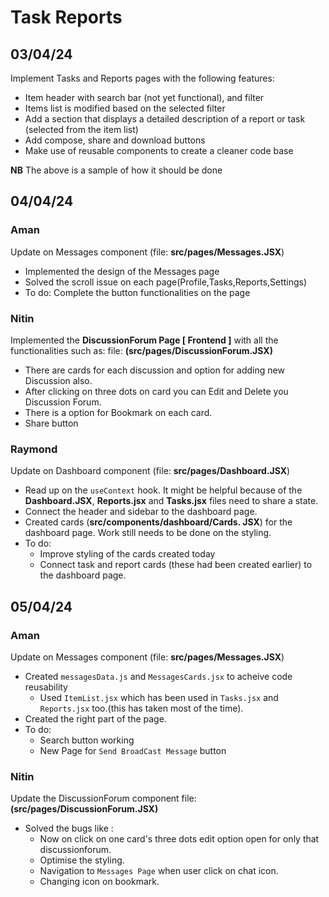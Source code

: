 # Task Reports

## 03/04/24
Implement Tasks and Reports pages with the following features:

- Item header with search bar (not yet functional), and filter
- Items list is modified based on the selected filter
- Add a section that displays a detailed description of a report or task
(selected from the item list)
- Add compose, share and download buttons
- Make use of reusable components to create a cleaner code base

**NB** The above is a sample of how it should be done

## 04/04/24
### Aman
Update on Messages component (file: **src/pages/Messages.JSX**)
- Implemented the design of the Messages page
- Solved the scroll issue on each page(Profile,Tasks,Reports,Settings)
- To do: Complete the button functionalities on the page
   
### Nitin
Implemented the **DiscussionForum Page [ Frontend ]** with all the functionalities such as: file: **(src/pages/DiscussionForum.JSX)**
- There are cards for each discussion and option for adding new Discussion also.
- After clicking on three dots on card you can Edit and Delete you Discussion Forum.
- There is a option for Bookmark on each card.
- Share button 

### Raymond
Update on Dashboard component (file: **src/pages/Dashboard.JSX**)
  * Read up on the `useContext` hook. It might be helpful because of the **Dashboard.JSX**,
    **Reports.jsx** and **Tasks.jsx** files need to share a state.
  * Connect the header and sidebar to the dashboard page.
  * Created cards (**src/components/dashboard/Cards. JSX**) for the dashboard page.
    Work still needs to be done on the styling.
  * To do:
    - Improve styling of the cards created today
    - Connect task and report cards (these had been created earlier) to the dashboard page.
## 05/04/24
### Aman
Update on Messages component (file: **src/pages/Messages.JSX**)
 - Created `messagesData.js` and `MessagesCards.jsx` to acheive code reusability
    * Used `ItemList.jsx` which has been used in `Tasks.jsx` and `Reports.jsx` too.(this has taken most of the time).
 - Created the right part of the page.
 - To do:
    * Search button working
    * New Page for `Send BroadCast Message` button

### Nitin 
Update the DiscussionForum component  file: **(src/pages/DiscussionForum.JSX)**
- Solved the bugs like :
   * Now on click on one card's three dots edit option open for only that discussionforum.
   * Optimise the styling.
   * Navigation to `Messages Page` when user click on chat icon.
   * Changing icon on bookmark. 


